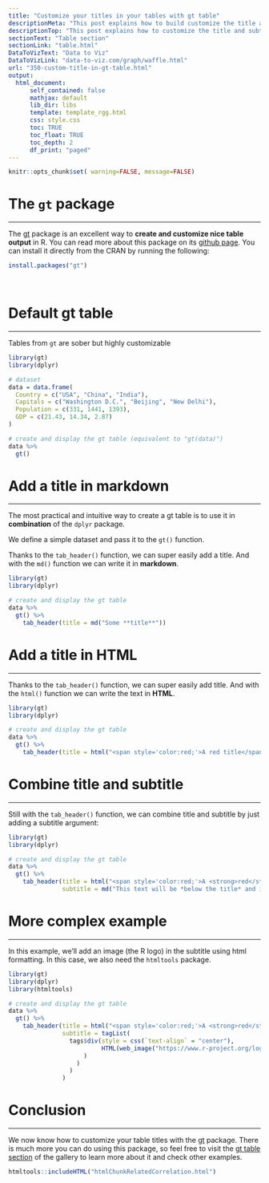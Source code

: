 ```yaml
---
title: "Customize your titles in your tables with gt table"
descriptionMeta: "This post explains how to build customize the title and subtitle in a table with the gt package."
descriptionTop: "This post explains how to customize the title and subtitle in a table with the [gt](https://r-graph-gallery.com/package/gt.html) package. It provides several reproducible examples with explanation and R code."
sectionText: "Table section"
sectionLink: "table.html"
DataToVizText: "Data to Viz"
DataToVizLink: "data-to-viz.com/graph/waffle.html"
url: "350-custom-title-in-gt-table.html"
output:
  html_document:
      self_contained: false    
      mathjax: default
      lib_dir: libs
      template: template_rgg.html
      css: style.css
      toc: TRUE
      toc_float: TRUE
      toc_depth: 2
      df_print: "paged"
---
```




```r
knitr::opts_chunk$set( warning=FALSE, message=FALSE)
```

<div class="container">


# The `gt` package
***

The [gt](https://r-graph-gallery.com/package/gt.html) package is an excellent way to **create and customize nice table output** in R. You can read more about this package on its [github page](https://github.com/rstudio/gt). You can install it directly from the CRAN by running the following:

```r
install.packages("gt")
```

<br/>


# Default gt table
***

<div class = "row">

Tables from `gt` are sober but highly customizable

<div class = "col-md-12  col-sm-12 align-self-center">

```r
library(gt)
library(dplyr)

# dataset
data = data.frame(
  Country = c("USA", "China", "India"),
  Capitals = c("Washington D.C.", "Beijing", "New Delhi"),
  Population = c(331, 1441, 1393),
  GDP = c(21.43, 14.34, 2.87)
)

# create and display the gt table (equivalent to "gt(data)")
data %>%
  gt()
```
</div>
</div>






# Add a title in markdown
***


<div class = "row">

<div class = "col-md-12  col-sm-12 align-self-center">

The most practical and intuitive way to create a gt table is to use it in **combination** of the `dplyr` package.

We define a simple dataset and pass it to the `gt()` function. 

Thanks to the `tab_header()` function, we can super easily add a title. And with the `md()` function we can write it in **markdown**.

```r
library(gt)
library(dplyr)

# create and display the gt table 
data %>%
  gt() %>%
    tab_header(title = md("Some **title**"))
```
</div>
</div>






# Add a title in HTML
***


<div class = "row">

<div class = "col-md-12  col-sm-12 align-self-center">

Thanks to the `tab_header()` function, we can super easily add title. And with the `html()` function we can write the text in **HTML**.


```r
library(gt)
library(dplyr)

# create and display the gt table 
data %>%
  gt() %>%
    tab_header(title = html("<span style='color:red;'>A red title</span>"))
```
</div>
</div>




# Combine title and subtitle
***


<div class = "row">

<div class = "col-md-12  col-sm-12 align-self-center">

Still with the `tab_header()` function, we can combine title and subtitle by just adding a subtitle argument:


```r
library(gt)
library(dplyr)

# create and display the gt table 
data %>%
  gt() %>%
    tab_header(title = html("<span style='color:red;'>A <strong>red</strong> title</span>"),
               subtitle = md("This text will be *below the title* and is written in `markdown`"))
```
</div>
</div>






# More complex example
***


<div class = "row">

<div class = "col-md-12  col-sm-12 align-self-center">

In this example, we'll add an image (the R logo) in the subtitle using html formatting. In this case, we also need the `htmltools` package.


```r
library(gt)
library(dplyr)
library(htmltools)

# create and display the gt table 
data %>%
  gt() %>%
    tab_header(title = html("<span style='color:red;'>A <strong>red</strong> title</span>"),
               subtitle = tagList(
                 tags$div(style = css(`text-align` = "center"),
                          HTML(web_image("https://www.r-project.org/logo/Rlogo.png")
                     )
                   )
                 )
               )
```
</div>
</div>






# Conclusion
***

We now know how to customize your table titles with the [gt](https://r-graph-gallery.com/package/gt.html) package. There is much more you can do using this package, so feel free to visit the [gt table section](package/gt.html) of the gallery to learn more about it and check other examples.

<!-- Close container -->
</div>




```r
htmltools::includeHTML("htmlChunkRelatedCorrelation.html")
```




